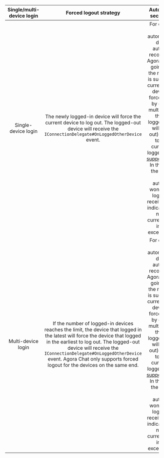 | Single/multi-device login | Forced logout strategy | Automatic login security check |
|:---:|:---:|:---:|
| Single-device login | The newly logged-in device will force the current device to log out. The logged-out device will receive the `IConnectionDelegate#OnLoggedOtherDevice` event. | For devices that log in automatically, the device will automatically reconnect to the Agora server after going offline. If the reconnection is successful, the current logged-in device will be forced to log out by default (for multiple devices, the earliest logged-in device will be logged out). If you want to keep the current device logged in, contact support@agora.io. In this scenario, the device that logs in automatically won't be able to log in and will receive error 214, indicating that the number of currently logged-in devices exceeds the limit. |
| Multi-device login | If the number of logged-in devices reaches the limit, the device that logged in the latest will force the device that logged in the earliest to log out. The logged-out device will receive the `IConnectionDelegate#OnLoggedOtherDevice` event. Agora Chat only supports forced logout for the devices on the same end. | For devices that log in automatically, the device will automatically reconnect to the Agora server after going offline. If the reconnection is successful, the current logged-in device will be forced to log out by default (for multiple devices, the earliest logged-in device will be logged out). If you want to keep the current device logged in, contact support@agora.io. In this scenario, the device that logs in automatically won't be able to log in and will receive error 214, indicating that the number of currently logged-in devices exceeds the limit. |
